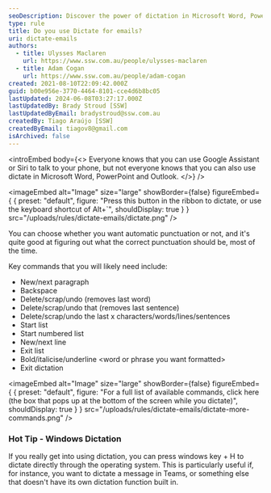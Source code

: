 ```yaml
---
seoDescription: Discover the power of dictation in Microsoft Word, PowerPoint, and Outlook! Use voice commands to create emails, reports, and more with ease.
type: rule
title: Do you use Dictate for emails?
uri: dictate-emails
authors:
  - title: Ulysses Maclaren
    url: https://www.ssw.com.au/people/ulysses-maclaren
  - title: Adam Cogan
    url: https://www.ssw.com.au/people/adam-cogan
created: 2021-08-10T22:09:42.000Z
guid: b00e956e-3770-4464-8101-cce4d6b8bc05
lastUpdated: 2024-06-08T03:27:17.000Z
lastUpdatedBy: Brady Stroud [SSW]
lastUpdatedByEmail: bradystroud@ssw.com.au
createdBy: Tiago Araújo [SSW]
createdByEmail: tiagov8@gmail.com
isArchived: false
---
```


<introEmbed
  body={<>
Everyone knows that you can use Google Assistant or Siri to talk to your phone, but not everyone knows that you can also use dictate in Microsoft Word, PowerPoint and Outlook.
  </>}
/>

<imageEmbed
  alt="Image"
  size="large"
  showBorder={false}
  figureEmbed={ {
    preset: "default",
    figure: "Press this button in the ribbon to dictate, or use the keyboard shortcut of Alt+`",
    shouldDisplay: true
  } }
  src="/uploads/rules/dictate-emails/dictate.png"
/>

You can choose whether you want automatic punctuation or not, and it's quite good at figuring out what the correct punctuation should be, most of the time.

Key commands that you will likely need include:

- New/next paragraph
- Backspace
- Delete/scrap/undo (removes last word)
- Delete/scrap/undo that (removes last sentence)
- Delete/scrap/undo the last x characters/words/lines/sentences
- Start list
- Start numbered list
- New/next line
- Exit list
- Bold/italicise/underline \<word or phrase you want formatted\>
- Exit dictation


<imageEmbed
  alt="Image"
  size="large"
  showBorder={false}
  figureEmbed={ {
    preset: "default",
    figure: "For a full list of available commands, click here (the box that pops up at the bottom of the screen while you dictate)",
    shouldDisplay: true
  } }
  src="/uploads/rules/dictate-emails/dictate-more-commands.png"
/>

<youtubeEmbed url="https://www.youtube.com/embed/7-soraKpUcY" description="" />

### Hot Tip - Windows Dictation

If you really get into using dictation, you can press windows key + H to dictate directly through the operating system. This is particularly useful if, for instance, you want to dictate a message in Teams, or something else that doesn't have its own dictation function built in.
